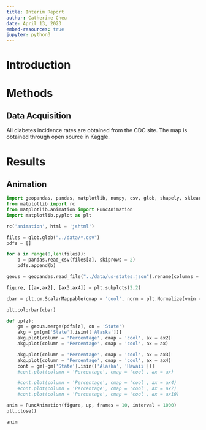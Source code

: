 ```yaml
---
title: Interim Report
author: Catherine Cheu
date: April 13, 2023
embed-resources: true
jupyter: python3
---
```


# Introduction

# Methods

## Data Acquisition

All diabetes incidence rates are obtained from the CDC site. The map is obtained through open source in Kaggle.

# Results

## Animation

```python
import geopandas, pandas, matplotlib, numpy, csv, glob, shapely, sklearn
from matplotlib import rc
from matplotlib.animation import FuncAnimation
import matplotlib.pyplot as plt

rc('animation', html = 'jshtml')

files = glob.glob("../data/*.csv")
pdfs = []

for a in range(0,len(files)):
	b = pandas.read_csv(files[a], skiprows = 2)
	pdfs.append(b)

geous = geopandas.read_file("../data/us-states.json").rename(columns = {'name':'State'})

figure, [[ax,ax2], [ax3,ax4]] = plt.subplots(2,2)

cbar = plt.cm.ScalarMappable(cmap = 'cool', norm = plt.Normalize(vmin = 7, vmax = 14))

plt.colorbar(cbar)

def up(z):
	gm = geous.merge(pdfs[z], on = 'State')
	akg = gm[gm['State'].isin(['Alaska'])]
	akg.plot(column = 'Percentage', cmap = 'cool', ax = ax2)
	akg.plot(column = 'Percentage', cmap = 'cool', ax = ax)

	akg.plot(column = 'Percentage', cmap = 'cool', ax = ax3)
	akg.plot(column = 'Percentage', cmap = 'cool', ax = ax4)
	cont = gm[~gm['State'].isin(['Alaska', 'Hawaii'])]
	#cont.plot(column = 'Percentage', cmap = 'cool', ax = ax)

	#cont.plot(column = 'Percentage', cmap = 'cool', ax = ax4)
	#cont.plot(column = 'Percentage', cmap = 'cool', ax = ax7)
	#cont.plot(column = 'Percentage', cmap = 'cool', ax = ax10)

anim = FuncAnimation(figure, up, frames = 10, interval = 1000)
plt.close()

anim
```